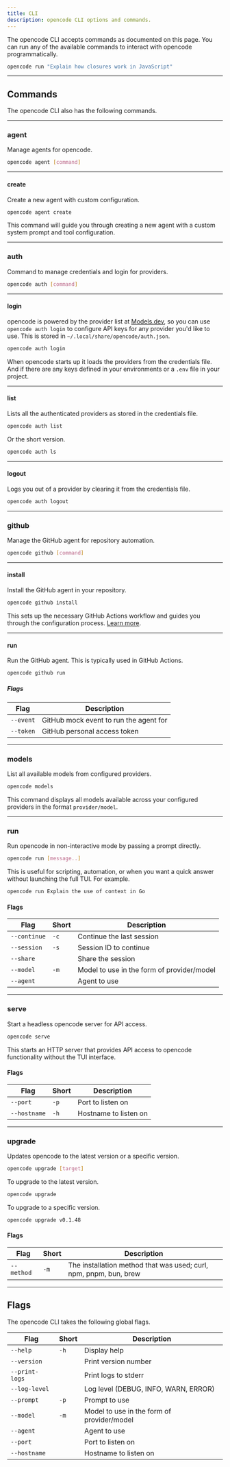 ```yaml
---
title: CLI
description: opencode CLI options and commands.
---
```



The opencode CLI accepts commands as documented on this page. You can run any of the available commands to interact with opencode programmatically.

```bash
opencode run "Explain how closures work in JavaScript"
```

---

## Commands

The opencode CLI also has the following commands.

---

### agent

Manage agents for opencode.

```bash
opencode agent [command]
```

---

#### create

Create a new agent with custom configuration.

```bash
opencode agent create
```

This command will guide you through creating a new agent with a custom system prompt and tool configuration.

---

### auth

Command to manage credentials and login for providers.

```bash
opencode auth [command]
```

---

#### login

opencode is powered by the provider list at [Models.dev](https://models.dev), so you can use `opencode auth login` to configure API keys for any provider you'd like to use. This is stored in `~/.local/share/opencode/auth.json`.

```bash
opencode auth login
```

When opencode starts up it loads the providers from the credentials file. And if there are any keys defined in your environments or a `.env` file in your project.

---

#### list

Lists all the authenticated providers as stored in the credentials file.

```bash
opencode auth list
```

Or the short version.

```bash
opencode auth ls
```

---

#### logout

Logs you out of a provider by clearing it from the credentials file.

```bash
opencode auth logout
```

---

### github

Manage the GitHub agent for repository automation.

```bash
opencode github [command]
```

---

#### install

Install the GitHub agent in your repository.

```bash
opencode github install
```

This sets up the necessary GitHub Actions workflow and guides you through the configuration process. [Learn more](/docs/github).

---

#### run

Run the GitHub agent. This is typically used in GitHub Actions.

```bash
opencode github run
```

##### Flags

| Flag      | Description                            |
| --------- | -------------------------------------- |
| `--event` | GitHub mock event to run the agent for |
| `--token` | GitHub personal access token           |

---

### models

List all available models from configured providers.

```bash
opencode models
```

This command displays all models available across your configured providers in the format `provider/model`.

---

### run

Run opencode in non-interactive mode by passing a prompt directly.

```bash
opencode run [message..]
```

This is useful for scripting, automation, or when you want a quick answer without launching the full TUI. For example.

```bash "opencode run"
opencode run Explain the use of context in Go
```

#### Flags

| Flag         | Short | Description                                |
| ------------ | ----- | ------------------------------------------ |
| `--continue` | `-c`  | Continue the last session                  |
| `--session`  | `-s`  | Session ID to continue                     |
| `--share`    |       | Share the session                          |
| `--model`    | `-m`  | Model to use in the form of provider/model |
| `--agent`    |       | Agent to use                               |

---

### serve

Start a headless opencode server for API access.

```bash
opencode serve
```

This starts an HTTP server that provides API access to opencode functionality without the TUI interface.

#### Flags

| Flag         | Short | Description           |
| ------------ | ----- | --------------------- |
| `--port`     | `-p`  | Port to listen on     |
| `--hostname` | `-h`  | Hostname to listen on |

---

### upgrade

Updates opencode to the latest version or a specific version.

```bash
opencode upgrade [target]
```

To upgrade to the latest version.

```bash
opencode upgrade
```

To upgrade to a specific version.

```bash
opencode upgrade v0.1.48
```

#### Flags

| Flag       | Short | Description                                                       |
| ---------- | ----- | ----------------------------------------------------------------- |
| `--method` | `-m`  | The installation method that was used; curl, npm, pnpm, bun, brew |

---

## Flags

The opencode CLI takes the following global flags.

| Flag           | Short | Description                                |
| -------------- | ----- | ------------------------------------------ |
| `--help`       | `-h`  | Display help                               |
| `--version`    |       | Print version number                       |
| `--print-logs` |       | Print logs to stderr                       |
| `--log-level`  |       | Log level (DEBUG, INFO, WARN, ERROR)       |
| `--prompt`     | `-p`  | Prompt to use                              |
| `--model`      | `-m`  | Model to use in the form of provider/model |
| `--agent`      |       | Agent to use                               |
| `--port`       |       | Port to listen on                          |
| `--hostname`   |       | Hostname to listen on                      |
